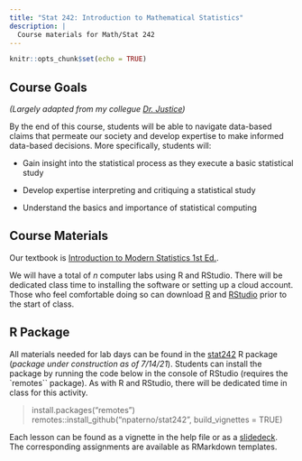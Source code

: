 ```yaml
---
title: "Stat 242: Introduction to Mathematical Statistics"
description: | 
  Course materials for Math/Stat 242
---
```


```r
knitr::opts_chunk$set(echo = TRUE)
```

## Course Goals
*(Largely adapted from my collegue [Dr. Justice](https://sites.google.com/plu.edu/njustice/courses/stat-242?authuser=0))*

By the end of this course, students will be able to navigate data-based claims that permeate our society and develop expertise to make informed data-based decisions. More specifically, students will:

* Gain insight into the statistical process as they execute a basic statistical study

* Develop expertise interpreting and critiquing a statistical study

* Understand the basics and importance of statistical computing

## Course Materials

Our textbook is [Introduction to Modern Statistics 1st Ed.](https://openintro-ims.netlify.app/index.html).

We will have a total of *n* computer labs using R and RStudio. There will be dedicated class time to installing the software or setting up a cloud account. Those who feel comfortable doing so can download [R](https://cran.r-project.org) and [RStudio](https://www.rstudio.com/download) prior to the start of class.

## R Package 
All materials needed for lab days can be found in the [stat242](https://www.github.com/npaterno/stat242) R package (*package under construction as of 7/14/21*). Students can install the package by running the code below in the console of RStudio (requires the `remotes`` package). As with R and RStudio, there will be dedicated time in class for this activity. 

> install.packages("remotes")
> remotes::install_github("npaterno/stat242", build_vignettes = TRUE)

Each lesson can be found as a vignette in the help file or as a [slidedeck](https://npaterno.github.io/left_coast_stats/slides). The corresponding assignments are available as RMarkdown templates.